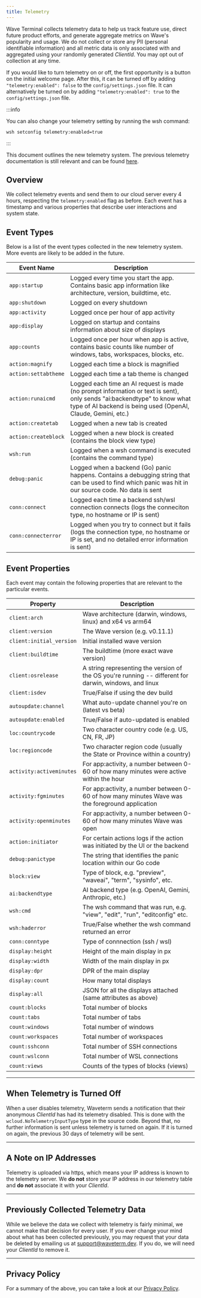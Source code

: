 ```yaml
---
title: Telemetry
---
```


Wave Terminal collects telemetry data to help us track feature use, direct future product efforts, and generate aggregate metrics on Wave's popularity and usage. We do not collect or store any PII (personal identifiable information) and all metric data is only associated with and aggregated using your randomly generated _ClientId_. You may opt out of collection at any time.

If you would like to turn telemetry on or off, the first opportunity is a button on the initial welcome page. After this, it can be turned off by adding `"telemetry:enabled": false` to the `config/settings.json` file. It can alternatively be turned on by adding `"telemetry:enabled": true` to the `config/settings.json` file.

:::info

You can also change your telemetry setting by running the wsh command:

```
wsh setconfig telemetry:enabled=true
```

:::

This document outlines the new telemetry system. The previous telemetry documentation is still relevant and can be found [here](./telemetry-old.mdx).

## Overview

We collect telemetry events and send them to our cloud server every 4 hours, respecting the `telemetry:enabled` flag as before. Each event has a timestamp and various properties that describe user interactions and system state.

## Event Types

Below is a list of the event types collected in the new telemetry system. More events are likely to be added in the future.

| Event Name           | Description                                                                                                                                                                              |
| -------------------- | ---------------------------------------------------------------------------------------------------------------------------------------------------------------------------------------- |
| `app:startup`        | Logged every time you start the app. Contains basic app information like architecture, version, buildtime, etc.                                                                          |
| `app:shutdown`       | Logged on every shutdown                                                                                                                                                                 |
| `app:activity`       | Logged once per hour of app activity                                                                                                                                                     |
| `app:display`        | Logged on startup and contains information about size of displays                                                                                                                        |
| `app:counts`         | Logged once per hour when app is active, contains basic counts like number of windows, tabs, workspaces, blocks, etc.                                                                    |
| `action:magnify`     | Logged each time a block is magnified                                                                                                                                                    |
| `action:settabtheme` | Logged each time a tab theme is changed                                                                                                                                                  |
| `action:runaicmd`    | Logged each time an AI request is made (no prompt information or text is sent), only sends "ai:backendtype" to know what type of AI backend is being used (OpenAI, Claude, Gemini, etc.) |
| `action:createtab`   | Logged when a new tab is created                                                                                                                                                         |
| `action:createblock` | Logged when a new block is created (contains the block view type)                                                                                                                        |
| `wsh:run`            | Logged when a wsh command is executed (contains the command type)                                                                                                                        |
| `debug:panic`        | Logged when a backend (Go) panic happens. Contains a debugging string that can be used to find which panic was hit in our source code. No data is sent                                   |
| `conn:connect`       | Logged each time a backend ssh/wsl connection connects (logs the conneciton type, no hostname or IP is sent)                                                                             |
| `conn:connecterror`  | Logged when you try to connect but it fails (logs the connection type, no hostname or IP is set, and no detailed error information is sent)                                              |

## Event Properties

Each event may contain the following properties that are relevant to the particular events.

| Property                 | Description                                                                                            |
| ------------------------ | ------------------------------------------------------------------------------------------------------ |
| `client:arch`            | Wave architecture (darwin, windows, linux) and x64 vs arm64                                            |
| `client:version`         | The Wave version (e.g. v0.11.1)                                                                        |
| `client:initial_version` | Initial installed wave version                                                                         |
| `client:buildtime`       | The buildtime (more exact wave version)                                                                |
| `client:osrelease`       | A string representing the version of the OS you're running -- different for darwin, windows, and linux |
| `client:isdev`           | True/False if using the dev build                                                                      |
| `autoupdate:channel`     | What auto-update channel you're on (latest vs beta)                                                    |
| `autoupdate:enabled`     | True/False if auto-updated is enabled                                                                  |
| `loc:countrycode`        | Two character country code (e.g. US, CN, FR, JP)                                                       |
| `loc:regioncode`         | Two character region code (usually the State or Province within a country)                             |
| `activity:activeminutes` | For app:activity, a number between 0-60 of how many minutes were active within the hour                |
| `activity:fgminutes`     | For app:activity, a number between 0-60 of how many minutes Wave was the foreground application        |
| `activity:openminutes`   | For app:activity, a number between 0-60 of how many minutes Wave was open                              |
| `action:initiator`       | For certain actions logs if the action was initiated by the UI or the backend                          |
| `debug:panictype`        | The string that identifies the panic location within our Go code                                       |
| `block:view`             | Type of block, e.g. "preview", "waveai", "term", "sysinfo", etc.                                       |
| `ai:backendtype`         | AI backend type (e.g. OpenAI, Gemini, Anthropic, etc.)                                                 |
| `wsh:cmd`                | The wsh command that was run, e.g. "view", "edit", "run", "editconfig" etc.                            |
| `wsh:haderror`           | True/False whether the wsh command returned an error                                                   |
| `conn:conntype`          | Type of connnection (ssh / wsl)                                                                        |
| `display:height`         | Height of the main display in px                                                                       |
| `display:width`          | Width of the main display in px                                                                        |
| `display:dpr`            | DPR of the main display                                                                                |
| `display:count`          | How many total displays                                                                                |
| `display:all`            | JSON for all the displays attached (same attributes as above)                                          |
| `count:blocks`           | Total number of blocks                                                                                 |
| `count:tabs`             | Total number of tabs                                                                                   |
| `count:windows`          | Total number of windows                                                                                |
| `count:workspaces`       | Total number of workspaces                                                                             |
| `count:sshconn`          | Total number of SSH connections                                                                        |
| `count:wslconn`          | Total number of WSL connections                                                                        |
| `count:views`            | Counts of the types of blocks (views)                                                                  |

---

## When Telemetry is Turned Off

When a user disables telemetry, Waveterm sends a notification that their anonymous _ClientId_ has had its telemetry disabled. This is done with the `wcloud.NoTelemetryInputType` type in the source code. Beyond that, no further information is sent unless telemetry is turned on again. If it is turned on again, the previous 30 days of telemetry will be sent.

---

## A Note on IP Addresses

Telemetry is uploaded via https, which means your IP address is known to the telemetry server. We **do not** store your IP address in our telemetry table and **do not** associate it with your _ClientId_.

---

## Previously Collected Telemetry Data

While we believe the data we collect with telemetry is fairly minimal, we cannot make that decision for every user. If you ever change your mind about what has been collected previously, you may request that your data be deleted by emailing us at [support@waveterm.dev](mailto:support@waveterm.dev). If you do, we will need your _ClientId_ to remove it.

---

## Privacy Policy

For a summary of the above, you can take a look at our [Privacy Policy](https://www.waveterm.dev/privacy).

